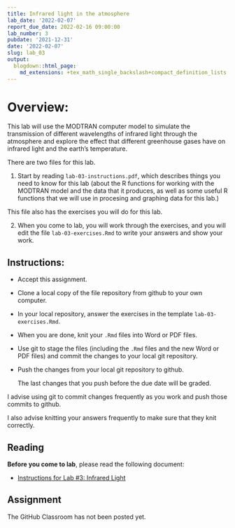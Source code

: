 ```yaml
---
title: Infrared light in the atmosphere
lab_date: '2022-02-07'
report_due_date: 2022-02-16 09:00:00
lab_number: 3
pubdate: '2021-12-31'
date: '2022-02-07'
slug: lab_03
output:
  blogdown::html_page:
    md_extensions: +tex_math_single_backslash+compact_definition_lists
---
```

# Overview:

This lab will use the MODTRAN computer model to simulate the transmission of 
different wavelengths of infrared light through the atmosphere and explore the 
effect that different greenhouse gases have on infrared light and the earth's 
temperature.

There are two files for this lab.

1. Start by reading `lab-03-instructions.pdf`, which describes things you need
to know for this lab (about the R functions for working with the MODTRAN model
and the data that it produces, as well as some useful R functions that we will
use in procesing and graphing data for this lab.)

This file also has the exercises you will do for this lab.

2. When you come to lab, you will work through the exercises, and you will
edit the file `lab-03-exercises.Rmd` to write your answers and show your
work.

## Instructions:

* Accept this assignment.
* Clone a local copy of the file repository from github to your
  own computer.
* In your local repository, answer the exercises in the template
  `lab-03-exercises.Rmd`.
* When you are done, knit your `.Rmd` files into Word or PDF files.
* Use git to stage the files (including the `.Rmd` files
  and the new Word or PDF files) and commit the changes to your 
  local git repository.
* Push the changes from your local git repository to github.

  The last changes that you push before the due date will be graded.

I advise using git to commit changes frequently as you work and push those 
commits to github.

I also advise knitting your answers frequently to make sure that they 
knit correctly.

## Reading

**Before you come to lab**, please read the following document:

* [Instructions for Lab #3: Infrared Light](/lab_docs/lab_03_instructions){target="_blank"}

## Assignment

The GitHub Classroom has not been posted yet.
